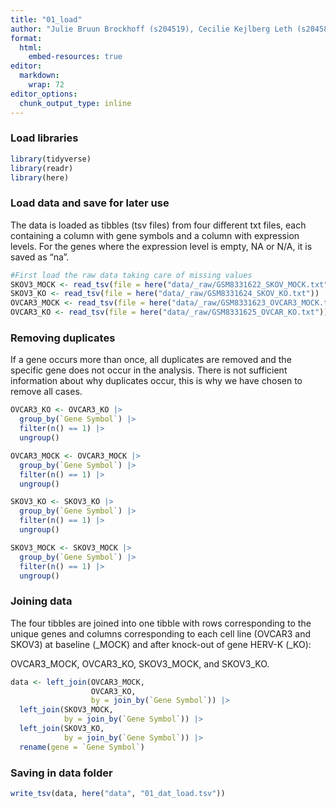 ```yaml
---
title: "01_load"
author: "Julie Bruun Brockhoff (s204519), Cecilie Kejlberg Leth (s204584), Amalie Drud Nielsen (s204560), Chrysillis Hellemann Polhaus (s153664), Lise Lotte Eriksen (s154123)"
format: 
  html:
    embed-resources: true
editor: 
  markdown: 
    wrap: 72
editor_options: 
  chunk_output_type: inline
---
```


### Load libraries

```r
library(tidyverse)
library(readr)
library(here)
```

### Load data and save for later use

The data is loaded as tibbles (tsv files) from four different txt files,
each containing a column with gene symbols and a column with expression
levels. For the genes where the expression level is empty, NA or N/A, it
is saved as "na".

```r
#First load the raw data taking care of missing values 
SKOV3_MOCK <- read_tsv(file = here("data/_raw/GSM8331622_SKOV_MOCK.txt"))
SKOV3_KO <- read_tsv(file = here("data/_raw/GSM8331624_SKOV_KO.txt"))
OVCAR3_MOCK <- read_tsv(file = here("data/_raw/GSM8331623_OVCAR3_MOCK.txt")) 
OVCAR3_KO <- read_tsv(file = here("data/_raw/GSM8331625_OVCAR_KO.txt")) 
```

### Removing duplicates

If a gene occurs more than once, all duplicates are removed and the
specific gene does not occur in the analysis. There is not sufficient
information about why duplicates occur, this is why we have chosen to
remove all cases.

```r
OVCAR3_KO <- OVCAR3_KO |>
  group_by(`Gene Symbol`) |> 
  filter(n() == 1) |> 
  ungroup()

OVCAR3_MOCK <- OVCAR3_MOCK |>
  group_by(`Gene Symbol`) |>
  filter(n() == 1) |>
  ungroup()

SKOV3_KO <- SKOV3_KO |>
  group_by(`Gene Symbol`) |>
  filter(n() == 1) |>
  ungroup()

SKOV3_MOCK <- SKOV3_MOCK |>
  group_by(`Gene Symbol`) |>
  filter(n() == 1) |>
  ungroup()
```

### Joining data

The four tibbles are joined into one tibble with rows corresponding to
the unique genes and columns corresponding to each cell line (OVCAR3 and
SKOV3) at baseline (\_MOCK) and after knock-out of gene HERV-K (\_KO):

OVCAR3_MOCK, OVCAR3_KO, SKOV3_MOCK, and SKOV3_KO.

```r
data <- left_join(OVCAR3_MOCK,
                  OVCAR3_KO, 
                  by = join_by(`Gene Symbol`)) |> 
  left_join(SKOV3_MOCK, 
            by = join_by(`Gene Symbol`)) |> 
  left_join(SKOV3_KO, 
            by = join_by(`Gene Symbol`)) |> 
  rename(gene = `Gene Symbol`)
```

### Saving in data folder

```r
write_tsv(data, here("data", "01_dat_load.tsv"))
```

